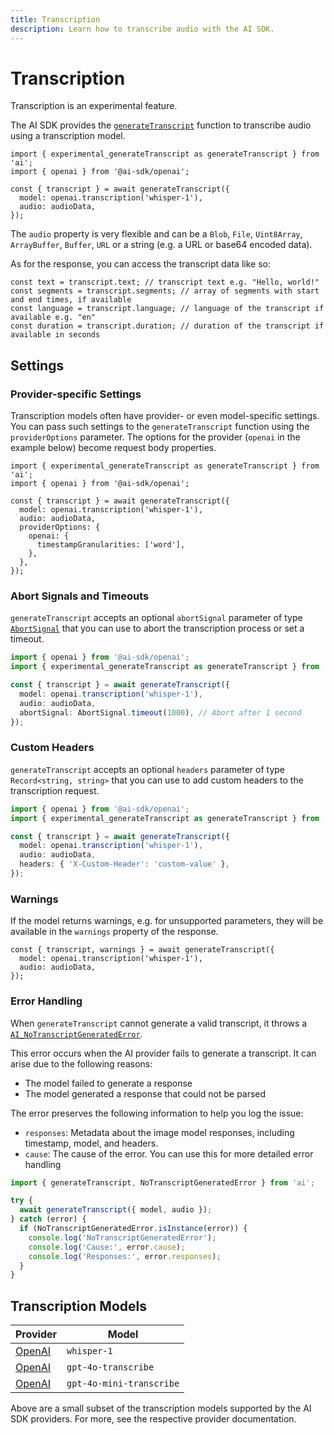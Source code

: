 ```yaml
---
title: Transcription
description: Learn how to transcribe audio with the AI SDK.
---
```


# Transcription

<Note type="warning">Transcription is an experimental feature.</Note>

The AI SDK provides the [`generateTranscript`](/docs/reference/ai-sdk-core/generate-transcript)
function to transcribe audio using a transcription model.

```tsx
import { experimental_generateTranscript as generateTranscript } from 'ai';
import { openai } from '@ai-sdk/openai';

const { transcript } = await generateTranscript({
  model: openai.transcription('whisper-1'),
  audio: audioData,
});
```

The `audio` property is very flexible and can be a `Blob`, `File`, `Uint8Array`, `ArrayBuffer`, `Buffer`, `URL` or a string (e.g. a URL or base64 encoded data).

As for the response, you can access the transcript data like so:

```tsx
const text = transcript.text; // transcript text e.g. "Hello, world!"
const segments = transcript.segments; // array of segments with start and end times, if available
const language = transcript.language; // language of the transcript if available e.g. "en"
const duration = transcript.duration; // duration of the transcript if available in seconds
```

## Settings

### Provider-specific Settings

Transcription models often have provider- or even model-specific settings.
You can pass such settings to the `generateTranscript` function
using the `providerOptions` parameter. The options for the provider
(`openai` in the example below) become request body properties.

```tsx highlight={"9"}
import { experimental_generateTranscript as generateTranscript } from 'ai';
import { openai } from '@ai-sdk/openai';

const { transcript } = await generateTranscript({
  model: openai.transcription('whisper-1'),
  audio: audioData,
  providerOptions: {
    openai: {
      timestampGranularities: ['word'],
    },
  },
});
```

### Abort Signals and Timeouts

`generateTranscript` accepts an optional `abortSignal` parameter of
type [`AbortSignal`](https://developer.mozilla.org/en-US/docs/Web/API/AbortSignal)
that you can use to abort the transcription process or set a timeout.

```ts highlight={"7"}
import { openai } from '@ai-sdk/openai';
import { experimental_generateTranscript as generateTranscript } from 'ai';

const { transcript } = await generateTranscript({
  model: openai.transcription('whisper-1'),
  audio: audioData,
  abortSignal: AbortSignal.timeout(1000), // Abort after 1 second
});
```

### Custom Headers

`generateTranscript` accepts an optional `headers` parameter of type `Record<string, string>`
that you can use to add custom headers to the transcription request.

```ts highlight={"7"}
import { openai } from '@ai-sdk/openai';
import { experimental_generateTranscript as generateTranscript } from 'ai';

const { transcript } = await generateTranscript({
  model: openai.transcription('whisper-1'),
  audio: audioData,
  headers: { 'X-Custom-Header': 'custom-value' },
});
```

### Warnings

If the model returns warnings, e.g. for unsupported parameters, they will be available in the `warnings` property of the response.

```tsx
const { transcript, warnings } = await generateTranscript({
  model: openai.transcription('whisper-1'),
  audio: audioData,
});
```

### Error Handling

When `generateTranscript` cannot generate a valid transcript, it throws a [`AI_NoTranscriptGeneratedError`](/docs/reference/ai-sdk-errors/ai-no-transcript-generated-error).

This error occurs when the AI provider fails to generate a transcript. It can arise due to the following reasons:

- The model failed to generate a response
- The model generated a response that could not be parsed

The error preserves the following information to help you log the issue:

- `responses`: Metadata about the image model responses, including timestamp, model, and headers.
- `cause`: The cause of the error. You can use this for more detailed error handling

```ts
import { generateTranscript, NoTranscriptGeneratedError } from 'ai';

try {
  await generateTranscript({ model, audio });
} catch (error) {
  if (NoTranscriptGeneratedError.isInstance(error)) {
    console.log('NoTranscriptGeneratedError');
    console.log('Cause:', error.cause);
    console.log('Responses:', error.responses);
  }
}
```

## Transcription Models

| Provider                                                          | Model                    |
| ----------------------------------------------------------------- | ------------------------ |
| [OpenAI](/providers/ai-sdk-providers/openai#transcription-models) | `whisper-1`              |
| [OpenAI](/providers/ai-sdk-providers/openai#transcription-models) | `gpt-4o-transcribe`      |
| [OpenAI](/providers/ai-sdk-providers/openai#transcription-models) | `gpt-4o-mini-transcribe` |

Above are a small subset of the transcription models supported by the AI SDK providers. For more, see the respective provider documentation.
